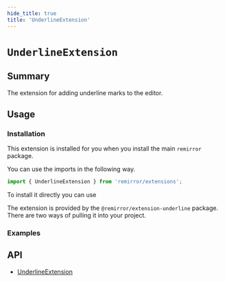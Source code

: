 ```yaml
---
hide_title: true
title: 'UnderlineExtension'
---
```



# `UnderlineExtension`

## Summary

The extension for adding underline marks to the editor.

## Usage

### Installation

This extension is installed for you when you install the main `remirror` package.

You can use the imports in the following way.

```ts
import { UnderlineExtension } from 'remirror/extensions';
```

To install it directly you can use

The extension is provided by the `@remirror/extension-underline` package. There are two ways of pulling it into your project.

### Examples

<Basic />

## API

- [UnderlineExtension](../api/extension-underline)
